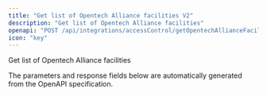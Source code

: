 ```yaml
---
title: "Get list of Opentech Alliance facilities V2"
description: "Get list of Opentech Alliance facilities"
openapi: "POST /api/integrations/accessControl/getOpentechAllianceFacilitiesV2"
icon: "key"
---
```


Get list of Opentech Alliance facilities

<Note>
The parameters and response fields below are automatically generated from the OpenAPI specification.
</Note>
